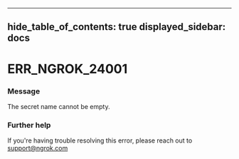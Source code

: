 

---
hide_table_of_contents: true
displayed_sidebar: docs
---


# ERR_NGROK_24001

### Message
The secret name cannot be empty.

<ErrorDetails />



### Further help
If you're having trouble resolving this error, please reach out to [support@ngrok.com](mailto:support@ngrok.com?subject=Help%20with%20ERR_NGROK_24001)


